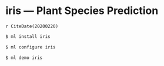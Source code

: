 # iris --- Plant Species Prediction {#iris}

`r CiteDate(20200220)`

```bash
$ ml install iris
```

```bash
$ ml configure iris
```

```bash
$ ml demo iris
```
